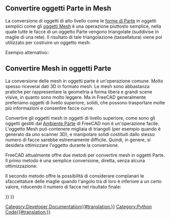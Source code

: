 <languages/>

{{TOCright}}

==Convertire oggetti Parte in Mesh==

La conversione di oggetti di alto livello come le [[Part_Workbench/it|forme di Parte]] in oggetti semplici come gli [[Mesh_Workbench/it|oggetti Mesh]] è una operazione piuttosto semplice, nella quale tutte le facce di un oggetto Parte vengono triangolate (suddivise in maglie di una rete). Il risultato di tale triangolazione (tassellatura) viene poi utilizzato per costruire un oggetto mesh:

{{Code|code=
import Mesh

obj = FreeCADGui.Selection.getSelection()[0] # a Part object must be preselected
shp = obj.Shape
faces = []

triangles = shp.tessellate(1) # the number represents the precision of the tessellation
for tri in triangles[1]:
    face = []
    for i in tri:
        face.append(triangles[0][i])
    faces.append(face)

m = Mesh.Mesh(faces)
Mesh.show(m)
}}

Esempio alternativo::

{{Code|code=
import Mesh
import MeshPart

obj = FreeCADGui.Selection.getSelection()[0] # a Part object must be preselected
shp = obj.Shape

mesh = FreeCAD.ActiveDocument.addObject("Mesh::Feature", "Mesh")
mesh.Mesh = MeshPart.meshFromShape(
        Shape=shp,
        LinearDeflection=0.01,
        AngularDeflection=0.025,
        Relative=False)
}}

==Convertire Mesh in oggetti Parte==

La conversione delle mesh in oggetti parte è un'operazione comune. Molto spesso riceverai dati 3D in formato mesh. Le mesh sono abbastanza pratiche per rappresentare la geometria a forma libera e grandi scene visive, in quanto sono molto leggere. Ma in FreeCAD generalmente preferiamo oggetti di livello superiore, solidi, che possono trasportare molte più informazioni e consentire facce curve.

Convertire gli oggetti mesh in oggetti di livello superiore, come sono  gli oggetti gestiti dal [[Part_Workbench/it|Ambiente Parte]] di FreeCAD non è un'operazione facile. L'oggetto Mesh può contenere migliaia di triangoli (per esempio quando è generato da uno scanner 3D), e manipolare solidi costituiti dallo stesso numero di facce sarebbe estremamente difficile. Quindi, in genere, si desidera ottimizzare l'oggetto durante la conversione.

FreeCAD attualmente offre due metodi per convertire mesh in oggetti Parte. Il primo metodo è una semplice conversione, diretta, senza alcuna ottimizzazione:

{{Code|code=
import Mesh
import Part

mesh = Mesh.createTorus()
shape = Part.Shape()
shape.makeShapeFromMesh(mesh.Topology, 0.05) # the second arg is the tolerance for sewing
solid = Part.makeSolid(shape)
Part.show(solid)
}}

Il secondo metodo offre la possibilità di considerare complanari le sfaccettature delle maglie quando l'angolo tra di loro è inferiore a un certo valore, riducendo il numero di facce nel risultato finale:

{{Code|code=
import Mesh
import Part
import MeshPart

obj = FreeCADGui.Selection.getSelection()[0] # a Mesh object must be preselected
mesh = obj.Mesh
segments = mesh.getPlanarSegments(0.00001) # use rather strict tolerance here
faces = []

for i in segments:
    if len(i) > 0:
        # a segment can have inner holes
        wires = MeshPart.wireFromSegment(mesh, i)
        # we assume that the exterior boundary is that one with the biggest bounding box
        if len(wires) > 0:
            ext = None
            max_length=0
            for i in wires:
                if i.BoundBox.DiagonalLength > max_length:
                    max_length = i.BoundBox.DiagonalLength
                    ext = i

            wires.remove(ext)
            # all interior wires mark a hole and must reverse their orientation, otherwise Part.Face fails
            for i in wires:
                i.reverse()

            # make sure that the exterior wires comes as first in the list
            wires.insert(0, ext)
            faces.append(Part.Face(wires))

solid = Part.Solid(Part.Shell(faces))
Part.show(solid)
}}


{{Powerdocnavi{{#translation:}}}}
[[Category:Developer Documentation{{#translation:}}]]
[[Category:Python Code{{#translation:}}]]
{{Mesh Tools navi{{#translation:}}}}